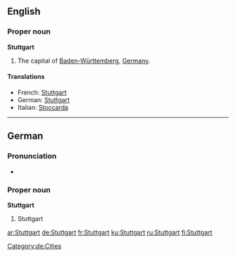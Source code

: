 ==English==

===Proper noun===
{{wikipedia}}
'''Stuttgart'''

# The capital of [[Baden-Württemberg]], [[Germany]].

====Translations====
*French: [[Stuttgart#French|Stuttgart]]
*German: [[Stuttgart#German|Stuttgart]]
*Italian: [[Stoccarda]] {{f}}

----

==German==

===Pronunciation===
*{{audio|De-Stuttgart.OGG|audio}}

===Proper noun===
{{wikipedia|lang=de}}
'''Stuttgart'''

# Stuttgart

[[Category:de:Cities]]

[[ar:Stuttgart]]
[[de:Stuttgart]]
[[fr:Stuttgart]]
[[ku:Stuttgart]]
[[ru:Stuttgart]]
[[fi:Stuttgart]]
